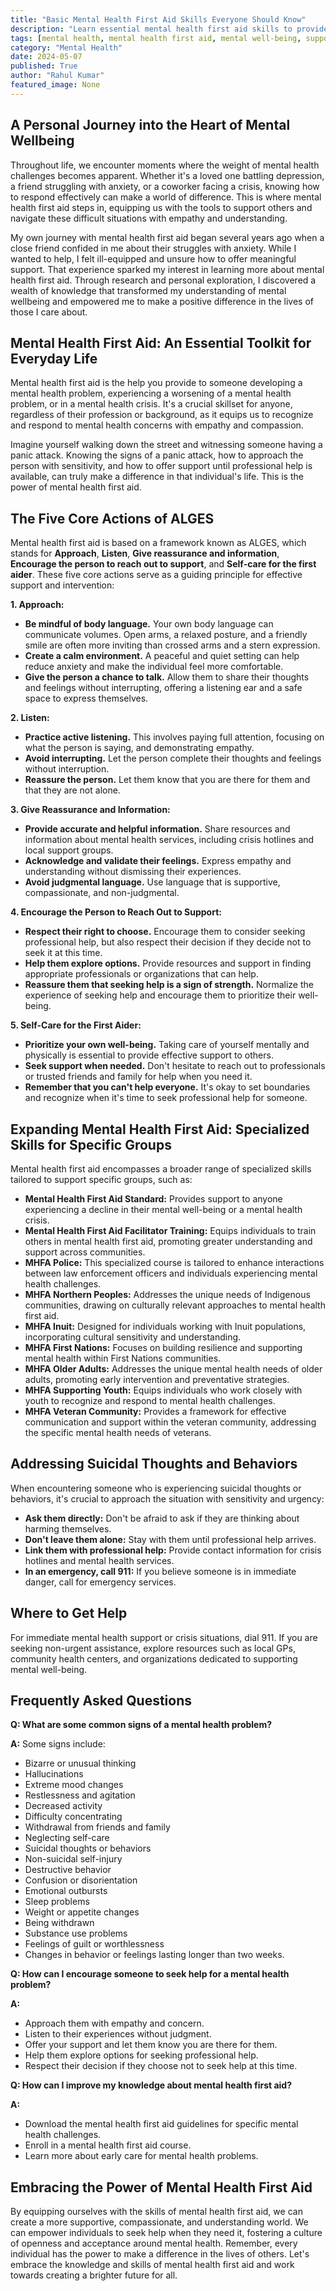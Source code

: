 ```yaml
---
title: "Basic Mental Health First Aid Skills Everyone Should Know"
description: "Learn essential mental health first aid skills to provide support to someone struggling with their mental health. Discover the ALGES framework and how to approach, listen, give reassurance, encourage help-seeking, and prioritize self-care."
tags: [mental health, mental health first aid, mental well-being, support, help, crisis, anxiety, depression, suicide, wellbeing, community, empathy, compassion]
category: "Mental Health"
date: 2024-05-07
published: True
author: "Rahul Kumar"
featured_image: None
---
```



## A Personal Journey into the Heart of Mental Wellbeing 

Throughout life, we encounter moments where the weight of mental health challenges becomes apparent.  Whether it's a loved one battling depression, a friend struggling with anxiety, or a coworker facing a crisis, knowing how to respond effectively can make a world of difference.  This is where mental health first aid steps in, equipping us with the tools to support others and navigate these difficult situations with empathy and understanding. 

My own journey with mental health first aid began several years ago when a close friend confided in me about their struggles with anxiety.  While I wanted to help, I felt ill-equipped and unsure how to offer meaningful support.  That experience sparked my interest in learning more about mental health first aid.  Through research and personal exploration, I discovered a wealth of knowledge that transformed my understanding of mental wellbeing and empowered me to make a positive difference in the lives of those I care about.

##  Mental Health First Aid: An Essential Toolkit for Everyday Life

Mental health first aid is the help you provide to someone developing a mental health problem, experiencing a worsening of a mental health problem, or in a mental health crisis.  It's a crucial skillset for anyone, regardless of their profession or background, as it equips us to recognize and respond to mental health concerns with empathy and compassion.  

Imagine yourself walking down the street and witnessing someone having a panic attack.  Knowing the signs of a panic attack, how to approach the person with sensitivity, and how to offer support until professional help is available, can truly make a difference in that individual's life.  This is the power of mental health first aid.

## The Five Core Actions of ALGES

Mental health first aid is based on a framework known as ALGES, which stands for **Approach**, **Listen**, **Give reassurance and information**, **Encourage the person to reach out to support**, and **Self-care for the first aider**.  These five core actions serve as a guiding principle for effective support and intervention:

**1. Approach:**
* **Be mindful of body language.**   Your own body language can communicate volumes.  Open arms, a relaxed posture, and a friendly smile are often more inviting than crossed arms and a stern expression.
* **Create a calm environment.**  A peaceful and quiet setting can help reduce anxiety and make the individual feel more comfortable. 
* **Give the person a chance to talk.**  Allow them to share their thoughts and feelings without interrupting, offering a listening ear and a safe space to express themselves.

**2. Listen:**
* **Practice active listening.**  This involves paying full attention, focusing on what the person is saying, and demonstrating empathy.
* **Avoid interrupting.**   Let the person complete their thoughts and feelings without interruption.
* **Reassure the person.**  Let them know that you are there for them and that they are not alone.

**3. Give Reassurance and Information:**
* **Provide accurate and helpful information.**   Share resources and information about mental health services, including crisis hotlines and local support groups.
* **Acknowledge and validate their feelings.**  Express empathy and understanding without dismissing their experiences.
* **Avoid judgmental language.**   Use language that is supportive, compassionate, and non-judgmental.

**4. Encourage the Person to Reach Out to Support:**
* **Respect their right to choose.**  Encourage them to consider seeking professional help, but also respect their decision if they decide not to seek it at this time. 
* **Help them explore options.**  Provide resources and support in finding appropriate professionals or organizations that can help.
* **Reassure them that seeking help is a sign of strength.**  Normalize the experience of seeking help and encourage them to prioritize their well-being.

**5. Self-Care for the First Aider:**
* **Prioritize your own well-being.**   Taking care of yourself mentally and physically is essential to provide effective support to others.
* **Seek support when needed.**  Don't hesitate to reach out to professionals or trusted friends and family for help when you need it.
* **Remember that you can't help everyone.**  It's okay to set boundaries and recognize when it's time to seek professional help for someone.

## Expanding Mental Health First Aid:  Specialized Skills for Specific Groups

Mental health first aid encompasses a broader range of specialized skills tailored to support specific groups, such as: 

* **Mental Health First Aid Standard:** Provides support to anyone experiencing a decline in their mental well-being or a mental health crisis.
* **Mental Health First Aid Facilitator Training:** Equips individuals to train others in mental health first aid, promoting greater understanding and support across communities.
* **MHFA Police:**  This specialized course is tailored to enhance interactions between law enforcement officers and individuals experiencing mental health challenges.
* **MHFA Northern Peoples:** Addresses the unique needs of Indigenous communities, drawing on culturally relevant approaches to mental health first aid.
* **MHFA Inuit:** Designed for individuals working with Inuit populations, incorporating cultural sensitivity and understanding.
* **MHFA First Nations:**  Focuses on building resilience and supporting mental health within First Nations communities.
* **MHFA Older Adults:**  Addresses the unique mental health needs of older adults, promoting early intervention and preventative strategies.
* **MHFA Supporting Youth:** Equips individuals who work closely with youth to recognize and respond to mental health challenges.
* **MHFA Veteran Community:**  Provides a framework for effective communication and support within the veteran community, addressing the specific mental health needs of veterans.

## Addressing Suicidal Thoughts and Behaviors

When encountering someone who is experiencing suicidal thoughts or behaviors, it's crucial to approach the situation with sensitivity and urgency:

* **Ask them directly:** Don't be afraid to ask if they are thinking about harming themselves.
* **Don't leave them alone:**  Stay with them until professional help arrives.
* **Link them with professional help:** Provide contact information for crisis hotlines and mental health services.
* **In an emergency, call 911:**  If you believe someone is in immediate danger, call for emergency services.

##  Where to Get Help

For immediate mental health support or crisis situations, dial 911.  If you are seeking non-urgent assistance, explore resources such as local GPs, community health centers, and organizations dedicated to supporting mental well-being. 

## Frequently Asked Questions

**Q: What are some common signs of a mental health problem?**

**A:** Some signs include:
*  Bizarre or unusual thinking
*  Hallucinations
*  Extreme mood changes
*  Restlessness and agitation
*  Decreased activity
*  Difficulty concentrating
*  Withdrawal from friends and family
*  Neglecting self-care
*  Suicidal thoughts or behaviors
*  Non-suicidal self-injury
*  Destructive behavior
*  Confusion or disorientation
*  Emotional outbursts
*  Sleep problems
*  Weight or appetite changes
*  Being withdrawn
*  Substance use problems
*  Feelings of guilt or worthlessness
*  Changes in behavior or feelings lasting longer than two weeks.

**Q: How can I encourage someone to seek help for a mental health problem?**

**A:**  
*  Approach them with empathy and concern. 
*  Listen to their experiences without judgment.
*  Offer your support and let them know you are there for them.
*  Help them explore options for seeking professional help.
*  Respect their decision if they choose not to seek help at this time.

**Q: How can I improve my knowledge about mental health first aid?**

**A:**
*  Download the mental health first aid guidelines for specific mental health challenges.
*  Enroll in a mental health first aid course. 
*  Learn more about early care for mental health problems.

##  Embracing the Power of Mental Health First Aid

By equipping ourselves with the skills of mental health first aid, we can create a more supportive, compassionate, and understanding world.  We can empower individuals to seek help when they need it, fostering a culture of openness and acceptance around mental health.  Remember, every individual has the power to make a difference in the lives of others.  Let's embrace the knowledge and skills of mental health first aid and work towards creating a brighter future for all. 